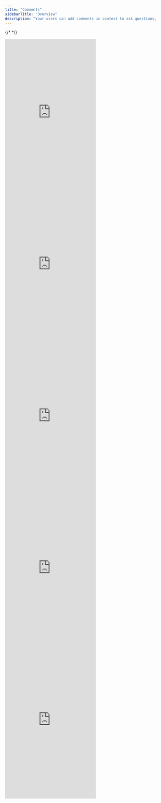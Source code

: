 ```yaml
---
title: "Comments"
sidebarTitle: "Overview"
description: "Your users can add comments in context to ask questions, leave feedback, report bugs etc. We handle all complexity to ensure the comments are robust against content changes. We support many types of comment UX patterns as illustrated below."
---
```

{/* <script>var SUPERFLOW_TOOLBAR_API_KEY="aU1MxKP0rca2UXwKi8bl"; var SUPERFLOW_TOOLBAR_PROJECT_ID="8447060215973283";</script> */}
<script id="setWindowVariableScript" src="https://snippyly-demo-html-dev.web.app/set-window-variable.js?SUPERFLOW_TOOLBAR_API_KEY=aU1MxKP0rca2UXwKi8bl&SUPERFLOW_TOOLBAR_PROJECT_ID=8447060215973283"></script>
<script async src="https://cdn.jsdelivr.net/npm/@usesuperflow/toolbar/superflow.min.js"></script>


<Tabs>
  <Tab title="Freestyle">
  <Frame>
    <iframe
      src="https://snippyly-demo-html-dev.web.app/landing-page-demo.html?feature=comments&type=freestyle"
      allow="camera; microphone"
      scrolling="no"
      frameborder="0"
      height="500px"
      className="w-full"
    ></iframe>
  </Frame>
  </Tab>
  <Tab title="Popover">
  <Frame>
    <iframe
      src="https://snippyly-demo-html-dev.web.app/landing-page-demo.html?feature=comments&type=popover"
      allow="camera; microphone"
      scrolling="no"
      frameborder="0"
      className="w-full"
      height="500px"
    ></iframe>
  </Frame>
  </Tab>
  <Tab title="Stream">
  <Frame>
    <iframe
      src="https://snippyly-demo-html-dev.web.app/landing-page-demo.html?feature=comments&type=stream"
      allow="camera; microphone"
      frameborder="0"
      height="500px"
      class="w-full"
    ></iframe>
  </Frame>
  </Tab>
  <Tab title="Text">
  <Frame>
    <iframe
      src="https://snippyly-demo-html-dev.web.app/landing-page-demo.html?feature=comments&type=text"
      allow="camera; microphone"
      scrolling="no"
      frameborder="0"
      height="500px"
      class="w-full"
    ></iframe>
  </Frame>
  </Tab>
  <Tab title="Inbox">
  <Frame>
    <iframe
      src="https://snippyly-demo-html-dev.web.app/landing-page-demo.html?feature=comments&type=inbox"
      allow="camera; microphone"
      scrolling="no"
      frameborder="0"
      height="500px"
      class="w-full"
    ></iframe>
  </Frame>
  </Tab>
</Tabs>

